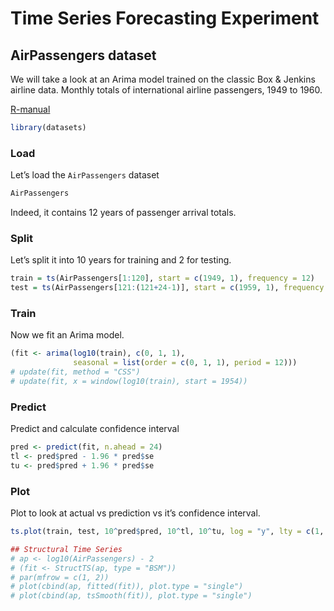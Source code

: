 # Time Series Forecasting Experiment

## AirPassengers dataset

We will take a look at an Arima model trained on the classic Box & Jenkins airline data. Monthly totals of international airline passengers, 1949 to 1960.

[R-manual](https://stat.ethz.ch/R-manual/R-devel/library/datasets/html/AirPassengers.html)

```r
library(datasets)
```

### Load

Let's load the `AirPassengers` dataset
```r
AirPassengers
```
Indeed, it contains 12 years of passenger arrival totals.

### Split

Let's split it into 10 years for training and 2 for testing.
```r
train = ts(AirPassengers[1:120], start = c(1949, 1), frequency = 12)
test = ts(AirPassengers[121:(121+24-1)], start = c(1959, 1), frequency = 12)
```

### Train

Now we fit an Arima model.
```r
(fit <- arima(log10(train), c(0, 1, 1),
              seasonal = list(order = c(0, 1, 1), period = 12)))
# update(fit, method = "CSS")
# update(fit, x = window(log10(train), start = 1954))
```

### Predict

Predict and calculate confidence interval
```r
pred <- predict(fit, n.ahead = 24)
tl <- pred$pred - 1.96 * pred$se
tu <- pred$pred + 1.96 * pred$se
```

### Plot

Plot to look at actual vs prediction vs it's confidence interval.
```r
ts.plot(train, test, 10^pred$pred, 10^tl, 10^tu, log = "y", lty = c(1, 1, 2, 3, 3))
```

```r
## Structural Time Series
# ap <- log10(AirPassengers) - 2
# (fit <- StructTS(ap, type = "BSM"))
# par(mfrow = c(1, 2))
# plot(cbind(ap, fitted(fit)), plot.type = "single")
# plot(cbind(ap, tsSmooth(fit)), plot.type = "single")
```

